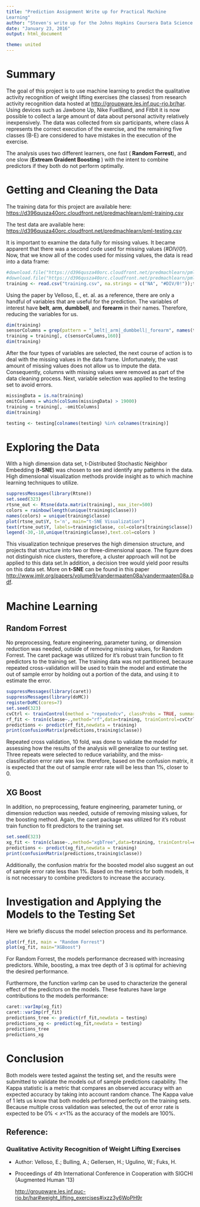 ```yaml
---
title: "Prediction Assignment Write up for Practical Machine
Learning"
author: "Steven's write up for the Johns Hopkins Coursera Data Science specialization"
date: "January 23, 2016"
output: html_document

theme: united
---
```




# Summary
The goal of this project is to use machine learning to predict the qualitative activity recognition of weight lifting exercises (the classes) from research activity recognition data hosted at <http://groupware.les.inf.puc-rio.br/har>. Using devices such as Jawbone Up, Nike FuelBand, and Fitbit it is now possible to collect a large amount of data about personal activity relatively inexpensively. The data was collected from six participants, where class A represents the correct execution of the exercise, and the remaining five classes (B-E) are considered to have mistakes in the execution of the exercise.  

The analysis uses two different learners, one fast ( **Random Forrest**), and one slow (**Extream Graident Boosting** ) with the intent to combine predictors if they both do not perform optimally.

# Getting and Cleaning the Data
The training data for this project are available here: <https://d396qusza40orc.cloudfront.net/predmachlearn/pml-training.csv>

The test data are available here: <https://d396qusza40orc.cloudfront.net/predmachlearn/pml-testing.csv>

It is important to examine the data fully for missing values. It became apparent that there was a second  code used for missing values (*#DIV/0!*).  Now, that we know all of the codes used for missing values, the data is read into a data frame:  
```r
#download.file("https://d396qusza40orc.cloudfront.net/predmachlearn/pml-training.csv","training.csv")
#download.file("https://d396qusza40orc.cloudfront.net/predmachlearn/pml-testing.csv","testing.csv")
training <- read.csv("training.csv", na.strings = c("NA", "#DIV/0!"));testing <- read.csv("testing.csv", na.strings = c("NA", "#DIV/0!"))
```

Using the paper by Velloso, E., et. al. as a reference, there are only a handful of variables that are useful for the prediction. The  variables of interest have **belt**, **arm**, **dumbbell**, and **forearm** in their names. Therefore, reducing the variables for us. 

```r
dim(training)
sensorColumns = grep(pattern = "_belt|_arm|_dumbbell|_forearm", names(training))
training = training[, c(sensorColumns,160)]
dim(training)
```
After the four types of variables are selected, the next course of action is to deal with the missing values in the data frame. Unfortunately, the vast amount of missing values does not allow us to impute the data. Consequently, columns with missing values were removed as part of the data cleaning process. Next, variable selection was applied to the testing set to avoid errors.
```r
missingData = is.na(training)
omitColumns = which(colSums(missingData) > 19000)
training = training[, -omitColumns]
dim(training)

testing <- testing[colnames(testing) %in% colnames(training)]
```

# Exploring the Data
With a high dimension data set, t-Distributed Stochastic Neighbor Embedding (**t-SNE**) was chosen to see and identify any patterns in the data. High dimensional visualization methods provide insight as to which machine learning techniques to utilize.
```r
suppressMessages(library(Rtsne))
set.seed(323)
rtsne_out <- Rtsne(data.matrix(training), max_iter=500)
colors = rainbow(length(unique(training$classe)))
names(colors) = unique(training$classe)
plot(rtsne_out$Y, t='n', main="t-SNE Visualization")
text(rtsne_out$Y, labels=training$classe, col=colors[training$classe])
legend(-30,-10,unique(training$classe),text.col=colors )
```

This visualization technique preserves the high dimension structure, and projects that structure into two or three-dimensional space. The figure does not distinguish nice clusters, therefore, a cluster approach will not be applied to this data set.In addition, a decision tree would yield poor results on this data set. More on **t-SNE** can be found in this paper <http://www.jmlr.org/papers/volume9/vandermaaten08a/vandermaaten08a.pdf>.

# Machine Learning
## Random Forrest
No preprocessing, feature engineering, parameter tuning, or dimension reduction was needed, outside of removing missing values, for Random Forrest. The caret package was utilized for it's robust train function to fit predictors to the training set. The training data was not partitioned, because repeated cross-validation will be used to train the model and estimate the out of sample error by holding out a portion of the data, and using it to estimate the error.
```r
suppressMessages(library(caret))
suppressMessages(library(doMC))
registerDoMC(cores=7)
set.seed(323)
cvCtrl <- trainControl(method = "repeatedcv", classProbs = TRUE, summaryFunction = multiClassSummary, repeats=3, allowParallel = T)
rf_fit <- train(classe~.,method="rf",data=training, trainControl=cvCtrl, metric = "Accuracy")
predictions <- predict(rf_fit,newdata = training)
print(confusionMatrix(predictions,training$classe))
```


Repeated cross validation, 10 fold, was done to validate the model for assessing how the results of the analysis will generalize to our testing set. Three repeats were selected to reduce variability, and the miss-classification error rate was low. therefore, based on the confusion matrix, it is expected that the out of sample error rate will be less than 1%, closer to 0.

## XG Boost
In addition, no preprocessing, feature engineering, parameter tuning, or dimension reduction was needed, outside of removing missing values, for the boosting method. Again, the caret package was utilized for it's robust train function to fit predictors to the training set.

```r
set.seed(323)
xg_fit <- train(classe~.,method="xgbTree",data=training, trainControl=cvCtrl, metric = "Accuracy")
predictions <- predict(xg_fit,newdata = training)
print(confusionMatrix(predictions,training$classe))
```

Additionally, the confusion matrix for the boosted model also suggest an  out of sample error rate less than 1%. Based on the metrics for both models, it is not necessary to combine predictors to increase the accuracy.

# Investigation  and Applying the Models to the Testing Set
Here we briefly discuss the model selection process and its performance.
```r

plot(rf_fit, main = "Random Forrest")
plot(xg_fit, main="XGBoost")
```

For Random Forrest, the models performance decreased with increasing predictors. While, boosting, a max tree depth of 3 is optimal for achieving the desired performance.


Furthermore, the function varImp can be used to characterize the general effect of the predictors on the models. These features have large contributions to the models performance:
```r
caret::varImp(xg_fit)
caret::varImp(rf_fit)
predictions_tree <- predict(rf_fit,newdata = testing)
predictions_xg <- predict(xg_fit,newdata = testing)
predictions_tree
predictions_xg
```

# Conclusion
Both models were tested against the testing set, and the results were submitted to validate the models out of sample predictions capability. The Kappa statistic is a metric that compares an observed accuracy with an expected accuracy by taking into account random chance. The Kappa value of 1 lets us know that both models performed perfectly on the training sets.  Because multiple cross validation was selected, the out of error rate is expected to be 0%$<x$<1% as the accuracy of the models are 100%.

## Reference:
### Qualitative Activity Recognition of Weight Lifting Exercises
- Author: Velloso, E.; Bulling, A.; Gellersen, H.; Ugulino, W.; Fuks, H.

- Proceedings of 4th International Conference in Cooperation with SIGCHI (Augmented Human '13)

  <http://groupware.les.inf.puc-rio.br/har#weight_lifting_exercises#ixzz3y6WoPH9r>
 


